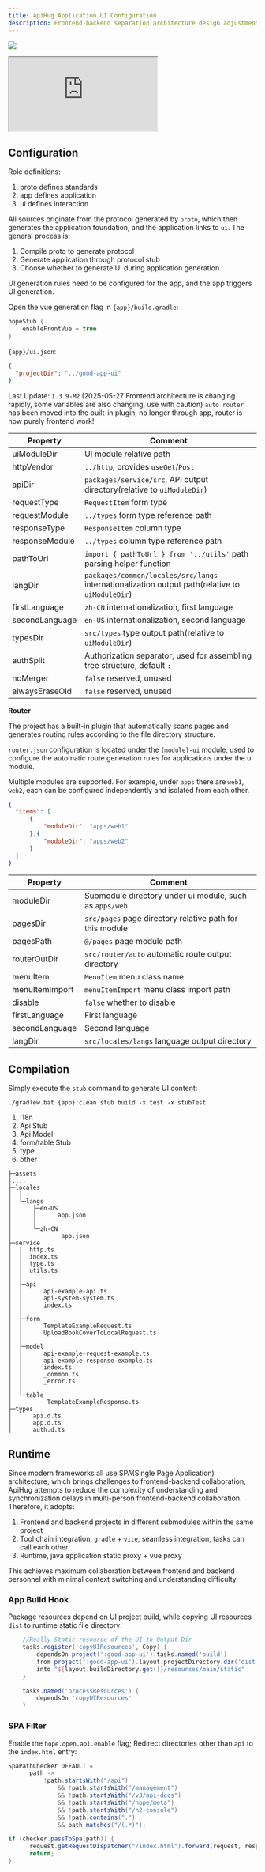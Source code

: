 ```yaml
---
title: ApiHug Application UI Configuration
description: Frontend-backend separation architecture design adjustments and explanation
---
```


<a target="_blank" href="https://search.maven.org/artifact/com.apihug/it-bom"><img
  src="https://img.shields.io/maven-central/v/com.apihug/it-bom.svg?label=Maven%20Central"/></a>

<div>
  <iframe
    src="https://plugins.jetbrains.com/embeddable/install/23534"
    border="0"
    height={'48px'}
    allow="accelerometer; autoplay; clipboard-write; encrypted-media; gyroscope; picture-in-picture"
    allowFullScreen
  ></iframe>
</div>

## Configuration

Role definitions:

1. proto defines standards
2. app defines application
3. ui defines interaction

All sources originate from the protocol generated by `proto`, which then generates the application foundation, and the application links to `ui`. The general process is:

1. Compile proto to generate protocol
2. Generate application through protocol stub
3. Choose whether to generate UI during application generation

UI generation rules need to be configured for the app, and the app triggers UI generation.

Open the vue generation flag in `{app}/build.gradle`:

```groovy
hopeStub {
    enableFrontVue = true
}
```

`{app}/ui.json`:

```json
{
  "projectDir": "../good-app-ui"
}
```

Last Update: `1.3.9-M2` (2025-05-27 Frontend architecture is changing rapidly, some variables are also changing, use with caution)
`auto router` has been moved into the built-in plugin, no longer through app, router is now purely frontend work!

| Property       | Comment                                                                                         |
|----------------|-------------------------------------------------------------------------------------------------|
| uiModuleDir    | UI module relative path                                                                         |
| httpVendor     | `../http`, provides `useGet`/`Post`                                                             |
| apiDir         | `packages/service/src`, API output directory(relative to `uiModuleDir`)                         |
| requestType    | `RequestItem` form type                                                                         |
| requestModule  | `../types`     form type reference path                                                         |
| responseType   | `ResponseItem`  column type                                                                     |
| responseModule | `../types`       column type reference path                                                     |
| pathToUrl      | `import { pathToUrl } from '../utils'` path parsing helper function                             |
| langDir        | `packages/common/locales/src/langs` internationalization output path(relative to `uiModuleDir`) |
| firstLanguage  | `zh-CN`  internationalization, first language                                                   |
| secondLanguage | `en-US`  internationalization, second language                                                  |
| typesDir       | `src/types` type output path(relative to `uiModuleDir`)                                         |
| authSplit      | Authorization separator, used for assembling tree structure, default `:`                        |
| noMerger       | `false` reserved, unused                                                                        |
| alwaysEraseOld | `false` reserved, unused                                                                        |

**Router**

The project has a built-in plugin that automatically scans pages and generates routing rules according to the file directory structure.

`router.json` configuration is located under the `{module}-ui` module, used to configure the automatic route generation rules for applications under the ui module.

Multiple modules are supported. For example, under `apps` there are `web1`, `web2`, each can be configured independently and isolated from each other.

```json
{
  "items": [
      {
          "moduleDir": "apps/web1"
      },{
          "moduleDir": "apps/web2"
      }
  ]
}
```

| Property       | Comment                                                  |
|----------------|----------------------------------------------------------|
| moduleDir      | Submodule directory under ui module, such as `apps/web`  |
| pagesDir       | `src/pages` page directory relative path for this module |
| pagesPath      | `@/pages` page module path                               |
| routerOutDir   | `src/router/auto` automatic route output directory       |
| menuItem       | `MenuItem` menu class name                               |
| menuItemImport | `menuItemImport` menu class import path                  |
| disable        | `false` whether to disable                               |
| firstLanguage  | First language                                           |
| secondLanguage | Second language                                          |
| langDir        | `src/locales/langs` language output directory            |


## Compilation

Simply execute the `stub` command to generate UI content:

`./gradlew.bat {app}:clean stub build -x test -x stubTest`

1. i18n
2. Api Stub
3. Api Model
4. form/table Stub
5. type
6. other

```
├─assets
│....
├─locales
│  │  
│  └─langs
│      ├─en-US
│      │      app.json
│      │
│      └─zh-CN
│              app.json
├─service
│  │  http.ts
│  │  index.ts
│  │  type.ts
│  │  utils.ts
│  │
│  ├─api
│  │      api-example-api.ts
│  │      api-system-system.ts
│  │      index.ts
│  │
│  ├─form
│  │      TemplateExampleRequest.ts
│  │      UploadBookCoverToLocalRequest.ts
│  │
│  ├─model
│  │      api-example-request-example.ts
│  │      api-example-response-example.ts
│  │      index.ts
│  │      _common.ts
│  │      _error.ts
│  │
│  └─table
│          TemplateExampleResponse.ts
├─types
│      api.d.ts
│      app.d.ts
│      auth.d.ts
```


## Runtime

Since modern frameworks all use SPA(Single Page Application) architecture, which brings challenges to frontend-backend collaboration, ApiHug attempts to reduce the complexity of understanding and synchronization delays in multi-person frontend-backend collaboration.
Therefore, it adopts:

1. Frontend and backend projects in different submodules within the same project
2. Tool chain integration, `gradle` + `vite`, seamless integration, tasks can call each other
3. Runtime, java application static proxy + vue proxy

This achieves maximum collaboration between frontend and backend personnel with minimal context switching and understanding difficulty.

### App Build Hook

Package resources depend on UI project build, while copying UI resources `dist` to runtime static file directory:

```groovy
    //Really Static resource of the UI to Output Dir
    tasks.register('copyUIResources', Copy) {
        dependsOn project(':good-app-ui').tasks.named('build')
        from project(':good-app-ui').layout.projectDirectory.dir('dist')
        into "${layout.buildDirectory.get()}/resources/main/static"
    }

    tasks.named('processResources') {
        dependsOn 'copyUIResources'
    }
```

### SPA Filter

Enable the `hope.open.api.enable` flag; Redirect directories other than `api` to the `index.html` entry:

```java
SpaPathChecker DEFAULT =
      path ->
          !path.startsWith("/api")
              && !path.startsWith("/management")
              && !path.startsWith("/v3/api-docs")
              && !path.startsWith("/hope/meta")
              && !path.startsWith("/h2-console")
              && !path.contains(".")
              && path.matches("/(.*)");

if (checker.passToSpa(path)) {
      request.getRequestDispatcher("/index.html").forward(request, response);
      return;
}
```
